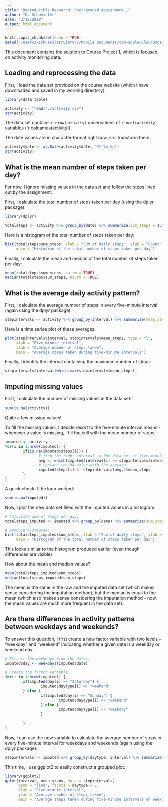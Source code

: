 ```yaml
---
title: "Reproducible Research: Peer-graded Assignment 1"
author: "K. Schuessler"
date: "3/12/2018"
output: html_document
---
```


```r
knitr::opts_chunk$set(echo = TRUE)
setwd("/Users/kschuessler/Library/Mobile Documents/com~apple~CloudDocs/Coursera Data Science/05 Reproducible Research/R Files")
```

This document contains the solution to Course Project 1, which is focused on activity monitoring data.


## Loading and reprocessing the data

First, I load the data set provided on the course website (which I have downloaded and saved in my working directory):

```r
library(data.table)
```

```r
activity <- fread("./activity.csv")
str(activity)
```

The data set contains `r nrow(activity)` observations of `r ncol(activity)` variables (`r colnames(activity)).

The date values are in character format right now, so I transform them:

```r
activity$date <- as.Date(activity$date, "%Y-%m-%d")
str(activity)
```


## What is the mean number of steps taken per day?

For now, I ignore missing values in the data set and follow the steps lined out by the assignment:

First, I calculate the total number of steps taken per day (using the dplyr package):

```r
library(dplyr)
```

```r
totalsteps <- activity %>% group_by(date) %>% summarize(sum_steps = sum(steps))
```

Here is a histogram of the total number of steps taken per day:

```r
hist(totalsteps$sum_steps, xlab = "Sum of daily steps", ylab = "Count", 
     main = "Histogram of the total number of steps taken per day")
```

Finally, I calculate the mean and median of the total number of steps taken per day:

```r
mean(totalsteps$sum_steps, na.rm = TRUE)
median(totalsteps$sum_steps, na.rm = TRUE)
```



## What is the average daily activity pattern?

First, I calculate the average number of steps in every five-minute interval (again using the dplyr package):

```r
stepintervals <- activity %>% group_by(interval) %>% summarize(mean_steps = mean(steps, na.rm = TRUE))
```

Here is a time series plot of these averages:

```r
plot(stepintervals$interval, stepintervals$mean_steps, type = "l", 
     xlab = "Five-minute interval",
     ylab = "Average number of steps taken",
     main = "Average steps taken during five-minute intervals")
```

Finally, I identify the interval containing the maximum number of steps:

```r
stepintervals$interval[which.max(stepintervals$mean_steps)]
```



## Imputing missing values

First, I calculate the number of missing values in the data set:

```r
sum(is.na(activity))
```

Quite a few missing values!

To fill the missing values, I decide resort to the five-minute interval means - whenever a value is missing, I fill the cell with the mean number of steps:

```r
imputed <- activity
for(i in 1:nrow(imputed)) {
        if(is.na(imputed$steps[i])) {
               # find the right interval in the data set of five-minute interval variables:
               avg <- which(imputed$interval[i] == stepintervals$interval)
               # replace the NA value with the average:
               imputed$steps[i] <- stepintervals[avg,]$mean_steps 
        }
}
```

A quick check if the loop worked:

```r
sum(is.na(imputed))
```

Now, I plot the new data set filled with the imputed values in a histogram:

```r
# Calculate sum of steps per day:
totalsteps_imputed <- imputed %>% group_by(date) %>% summarize(sum_steps = sum(steps))

# produce histogram:
hist(totalsteps_imputed$sum_steps, xlab = "Sum of daily steps", ylab = "Count", 
     main = "Histogram of the total number of steps taken per day")
```

This looks similar to the histogram produced earlier (even though differences are visible)

How about the mean and median values?

```r
mean(totalsteps_imputed$sum_steps)
median(totalsteps_imputed$sum_steps)

```

The mean is the same in the raw and the imputed data set (which makes sense considering the imputation method), but the median is equal to the mean  (which also makes sense considering the imputation method - now, the mean values are much more frequent in the data set).


## Are there differences in activity patterns between weekdays and weekends?

To answer this question, I first create a new factor variable with two levels – “weekday” and “weekend” indicating whether a given date is a weekday or weekend day:

```r
# Extract the weekdays from the dates:
imputed$day <- weekdays(imputed$date)

# Create the factor variable:
for(i in 1:nrow(imputed)) {
        if(imputed$day[i] == "Saturday") {
                imputed$daytype[i] <- "weekend"
        } else {
                if(imputed$day[i] == "Sunday") {
                        imputed$daytype[i] <- "weekend"
                } else {
                        imputed$daytype[i] <- "weekday"
                }
                
        }
}
```

Now, I can use the new variable to calculate the average number of steps in every five-minute interval for weekdays and weekends (again using the dplyr package):

```r
stepintervals <- imputed %>% group_by(daytype, interval) %>% summarize(mean_steps = mean(steps, na.rm = TRUE))
```

This time, I use ggplot2 to easily construct a grouped plot:

```r
library(ggplot2)
qplot(interval, mean_steps, data = stepintervals,
      geom = "line", facets = daytype ~ .,
      xlab = "Five-minute interval",
      ylab = "Average number of steps taken", 
      main = "Average steps taken during five-minute intervals on weekdays vs. weekends")
``` 